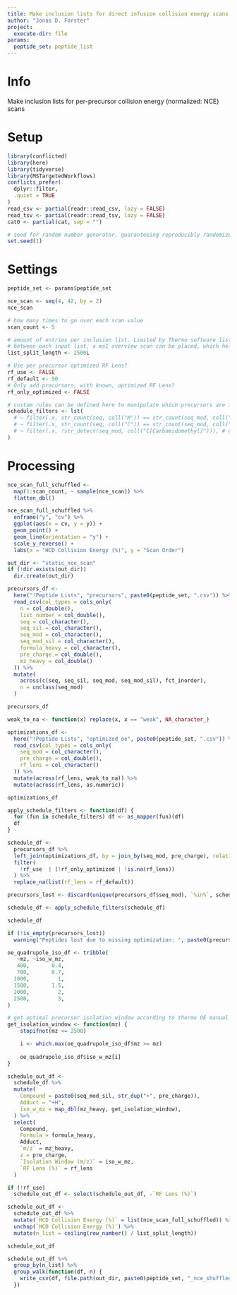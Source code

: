```yaml
---
title: Make inclusion lists for direct infusion collision energy scans
author: "Jonas D. Förster"
project:
  execute-dir: file
params:
  peptide_set: peptide_list
---
```


# Info

Make inclusion lists for per-precursor collision energy (normalized: NCE) scans

# Setup

```r
library(conflicted)
library(here)
library(tidyverse)
library(MSTargetedWorkflows)
conflicts_prefer(
  dplyr::filter,
  .quiet = TRUE
)
read_csv <- partial(readr::read_csv, lazy = FALSE)
read_tsv <- partial(readr::read_tsv, lazy = FALSE)
cat0 <- partial(cat, sep = "")

# seed for random number generator, guaranteeing reproducibly randomized scan orders
set.seed(1)
```

# Settings

```r
peptide_set <- params$peptide_set

nce_scan <- seq(4, 42, by = 2)
nce_scan

# how many times to go over each scan value
scan_count <- 5

# amount of entries per inclusion list. Limited by Thermo software list limits.
# between each input list, a ms1 overview scan can be placed, which helps with quality control
list_split_length <- 2500L

# Use per precursor optimized RF Lens?
rf_use <- FALSE
rf_default <- 50
# Only add precursors, with known, optimized RF Lens?
rf_only_optimized <- FALSE
```

```r
# custom rules can be defined here to manipulate which precursors are included
schedule_filters <- lst(
  # ~ filter(.x, str_count(seq, coll("M")) == str_count(seq_mod, coll("M[Oxidation]"))), # discard unoxidized M precursors
  # ~ filter(.x, str_count(seq, coll("C")) == str_count(seq_mod, coll("C[Carbamidomethyl]"))), # discard unmodified cysteines
  # ~ filter(.x, !str_detect(seq_mod, coll("C[Carbamidomethyl]"))), # discard modified cysteines
)
```

# Processing

```r
nce_scan_full_schuffled <-
  map(1:scan_count, ~ sample(nce_scan)) %>%
  flatten_dbl()

nce_scan_full_schuffled %>%
  enframe("y", "cv") %>%
  ggplot(aes(x = cv, y = y)) +
  geom_point() +
  geom_line(orientation = "y") +
  scale_y_reverse() +
  labs(x = "HCD Collision Energy (%)", y = "Scan Order")
```

```r
out_dir <- "static_nce_scan"
if (!dir.exists(out_dir))
  dir.create(out_dir)
```

```r
precursors_df <-
  here("!Peptide Lists", "precursors", paste0(peptide_set, ".csv")) %>%
  read_csv(col_types = cols_only(
    n = col_double(),
    list_number = col_double(),
    seq = col_character(),
    seq_sil = col_character(),
    seq_mod = col_character(),
    seq_mod_sil = col_character(),
    formula_heavy = col_character(),
    pre_charge = col_double(),
    mz_heavy = col_double()
  )) %>%
  mutate(
    across(c(seq, seq_sil, seq_mod, seq_mod_sil), fct_inorder),
    n = unclass(seq_mod)
  )

precursors_df
```

```r
weak_to_na <- function(x) replace(x, x == "weak", NA_character_)

optimizations_df <-
  here("!Peptide Lists", "optimized_oe", paste0(peptide_set, ".csv")) %>%
  read_csv(col_types = cols_only(
    seq_mod = col_character(),
    pre_charge = col_double(),
    rf_lens = col_character()
  )) %>%
  mutate(across(rf_lens, weak_to_na)) %>%
  mutate(across(rf_lens, as.numeric))

optimizations_df
```

```r
apply_schedule_filters <- function(df) {
  for (fun in schedule_filters) df <- as_mapper(fun)(df)
  df
}

schedule_df <-
  precursors_df %>%
  left_join(optimizations_df, by = join_by(seq_mod, pre_charge), relationship = "many-to-one") %>%
  filter(
    !rf_use  | (!rf_only_optimized | !is.na(rf_lens))
  ) %>%
  replace_na(list(rf_lens = rf_default))

precursors_lost <- discard(unique(precursors_df$seq_mod), `%in%`, schedule_df$seq_mod)

schedule_df <- apply_schedule_filters(schedule_df)

schedule_df

if (!is_empty(precursors_lost))
  warning("Peptides lost due to missing optimization: ", paste0(precursors_lost, collapse = ", "))
```

```r
oe_quadrupole_iso_df <- tribble(
   ~mz, ~iso_w_mz,
   400,       0.4,
   700,       0.7,
  1000,         1,
  1500,       1.5,
  2000,         2,
  2500,         3,
)

# get optimal precursor isolation window according to thermo OE manual
get_isolation_window <- function(mz) {
    stopifnot(mz <= 2500)

    i <- which.max(oe_quadrupole_iso_df$mz >= mz)
    
    oe_quadrupole_iso_df$iso_w_mz[i]
}
```

```r
schedule_out_df <-
  schedule_df %>%
  mutate(
    Compound = paste0(seq_mod_sil, str_dup("+", pre_charge)),
    Adduct = "+H",
    iso_w_mz = map_dbl(mz_heavy, get_isolation_window),
  ) %>%
  select(
    Compound,
    Formula = formula_heavy,
    Adduct,
    `m/z` = mz_heavy,
    z = pre_charge,
    `Isolation Window (m/z)` = iso_w_mz,
    `RF Lens (%)` = rf_lens
  )

if (!rf_use)
  schedule_out_df <- select(schedule_out_df, -`RF Lens (%)`)

schedule_out_df <-
  schedule_out_df %>%
  mutate(`HCD Collision Energy (%)` = list(nce_scan_full_schuffled)) %>%
  unchop(`HCD Collision Energy (%)`) %>%
  mutate(n_list = ceiling(row_number() / list_split_length))

schedule_out_df

schedule_out_df %>%
  group_by(n_list) %>%
  group_walk(function(df, n) {
    write_csv(df, file.path(out_dir, paste0(peptide_set, "_nce_shuffled_", n$n_list, ".csv")))
  })
```

